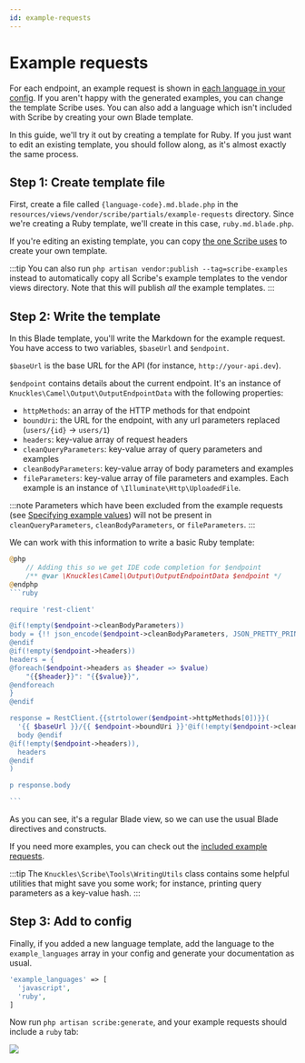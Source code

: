 ```yaml
---
id: example-requests
---
```


# Example requests
For each endpoint, an example request is shown in [each language in your config](../reference/config#example-languages). If you aren't happy with the generated examples, you can change the template Scribe uses. You can also add a language which isn't included with Scribe by creating your own Blade template.

In this guide, we'll try it out by creating a template for Ruby. If you just want to edit an existing template, you should follow along, as it's almost exactly the same process.

## Step 1: Create template file
First, create a file called `{language-code}.md.blade.php` in the `resources/views/vendor/scribe/partials/example-requests` directory. Since we're creating a Ruby template, we'll create in this case, `ruby.md.blade.php`.

If you're editing an existing template, you can copy [the one Scribe uses](https://github.com/knuckleswtf/scribe/tree/master/resources/views/partials/example-requests) to create your own template.

:::tip
You can also run `php artisan vendor:publish --tag=scribe-examples` instead to automatically copy all Scribe's example templates to the vendor views directory. Note that this will publish *all* the example templates.
:::


## Step 2: Write the template
In this Blade template, you'll write the Markdown for the example request. You have access to two variables, `$baseUrl` and `$endpoint`.

`$baseUrl` is the base URL for the API (for instance, `http://your-api.dev`).

`$endpoint` contains details about the current endpoint. It's an instance of `Knuckles\Camel\Output\OutputEndpointData` with the following properties:
- `httpMethods`: an array of the HTTP methods for that endpoint
- `boundUri`: the URL for the endpoint, with any url parameters replaced (`users/{id}` -> `users/1`)
- `headers`: key-value array of request headers
- `cleanQueryParameters`: key-value array of query parameters and examples
- `cleanBodyParameters`: key-value array of body parameters and examples
- `fileParameters`: key-value array of file parameters and examples. Each example is an instance of `\Illuminate\Http\UploadedFile`.

:::note
Parameters which have been excluded from the example requests (see [Specifying example values](../documenting/query-body-parameters#specifying-or-omitting-examples)) will not be present in `cleanQueryParameters`, `cleanBodyParameters`, or `fileParameters`.
:::

We can work with this information to write a basic Ruby template:

````php title=resources/views/vendor/scribe/ruby.md.blade.php
@php
    // Adding this so we get IDE code completion for $endpoint
    /** @var \Knuckles\Camel\Output\OutputEndpointData $endpoint */
@endphp
```ruby

require 'rest-client'

@if(!empty($endpoint->cleanBodyParameters))
body = {!! json_encode($endpoint->cleanBodyParameters, JSON_PRETTY_PRINT | JSON_UNESCAPED_UNICODE) !!}
@endif
@if(!empty($endpoint->headers))
headers = {
@foreach($endpoint->headers as $header => $value)
    "{{$header}}": "{{$value}}",
@endforeach
}
@endif

response = RestClient.{{strtolower($endpoint->httpMethods[0])}}(
  '{{ $baseUrl }}/{{ $endpoint->boundUri }}'@if(!empty($endpoint->cleanBodyParameters)),
  body @endif
@if(!empty($endpoint->headers)),
  headers
@endif
)

p response.body

```
````

As you can see, it's a regular Blade view, so we can use the usual Blade directives and constructs.

If you need more examples, you can check out the [included example requests](https://github.com/knuckleswtf/scribe/tree/master/resources/views/partials/example-requests).

:::tip
The `Knuckles\Scribe\Tools\WritingUtils` class contains some helpful utilities that might save you some work; for instance, printing query parameters as a key-value hash.
:::

## Step 3: Add to config

Finally, if you added a new language template, add the language to the `example_languages` array in your config and generate your documentation as usual.

```php {3} title=config/scribe.php
'example_languages' => [
  'javascript',
  'ruby',
] 
 ```

Now run `php artisan scribe:generate`, and your example requests should include a `ruby` tab:

![](/img/screenshots/customization-example-requests.png)